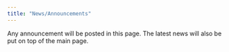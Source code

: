 ```yaml
---
title: "News/Announcements"
---
```


Any announcement will be posted in this page. The latest news will also be put on top of the main page.

<!-- ## Jan 30, 2024 -->

<!-- Homework 1 is now due **Feb 9, Friday, 11:59 PM**. -->



<!-- ## Feb 27, 2024 -->

<!-- - Homework 2 is now due **Mar 1, Friday, 11:59 PM**. -->

<!-- - [Deep learning workshop](https://web.cvent.com/event/f07d37c8-0972-4577-93b0-2ade9b142c65/summary) -->




